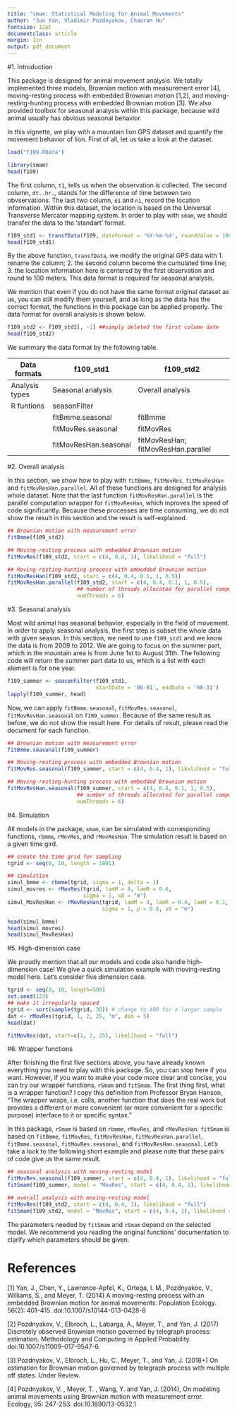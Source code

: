 ```yaml
---
title: "smam: Statistical Modeling for Animal Movements"
author: "Jun Yan, Vladimir Pozdnyakov, Chaoran Hu"
fontsize: 12pt
documentclass: article
margin: 1in
output: pdf_document
---
```


#1. Introduction

This package is designed for animal movement analysis. We totally implemented
three models, Brownian motion with measurement error [4], moving-resting process
with embedded Brownian motion [1,2], and moving-resting-hunting process with embedded
Brownian motion [3]. We also provided toolbox for seasonal analysis within this
package, because wild animal usually has obvious seasonal behavior.

In this vignette, we play with a mountain lion GPS dataset and quantify the
movement behavior of lion. First of all, let us take a look at the dataset.

```r
load("f109.RData")
```

```r
library(smam)
head(f109)
```

The first column, `t1`, tells us when the observation is collected. The second column,
`dt..hr.`, stands for the difference of time between two obvservations. The last two
column, `e1` and `n1`, record the location information. Within this dataset, the location
is based on the Universal Transverse Mercator mapping system. In order to play with `smam`,
we should transfer the data to the 'standart' format.

```r
f109_std1 <- transfData(f109, dateFormat = '%Y-%m-%d', roundValue = 100)
head(f109_std1)
```

By the above function, `transfData`, we modify the original GPS data with 1. rename the column;
2. the second column become the cumulated time line; 3. the location information here is centered
by the first observation and round to 100 meters. This data format is required for seasonal analysis.

We mention that even if you do not have the same format original dataset as us, you can still
modify them yourself, and as long as the data has the correct format, the functions in this
package can be applied properly. The data format for overall analysis is shown below.

```r
f109_std2 <- f109_std1[, -1] ##simply deleted the first column date
head(f109_std2)
```

We summary the data format by the following table.

| Data formats   | f109_std1             | f109_std2                           |
|----------------|-----------------------|-------------------------------------|
| Analysis types | Seasonal analysis     | Overall analysis                    |
| R funtions     | seasonFilter          |                                     |
|                | fitBmme.seasonal      | fitBmme                             |
|                | fitMovRes.seasonal    | fitMovRes                           |
|                | fitMovResHan.seasonal | fitMovResHan; fitMovResHan.parallel |

#2. Overall analysis

In this section, we show how to play with `fitBmme`, `fitMovRes`, `fitMovResHan`
and `fitMovResHan.parallel`. All of these functions are designed for analysis
whole dataset. Note that the last function `fitMovResHan.parallel` is the parallel
computation wrapper for `fitMovResHan`, which inproves the speed of code significantly.
Because these processes are time consuming, we do not show the result in this section
and the result is self-explained.

```r
## Brownian motion with measurement error
fitBmme(f109_std2)

## Moving-resting process with embedded Brownian motion
fitMovRes(f109_std2, start = c(4, 0.4, 1), likelihood = "full")

## Moving-resting-hunting process with embedded Brownian motion
fitMovResHan(f109_std2, start = c(4, 0.4, 0.1, 1, 0.5))
fitMovResHan.parallel(f109_std2, start = c(4, 0.4, 0.1, 1, 0.5),
                      ## number of threads allocated for parallel computation
                      numThreads = 6)
```

#3. Seasonal analysis

Most wild animal has seasonal behavior, especially in the field of movement. In order
to apply seasonal analysis, the first step is subset the whole data with given season.
In this section, we need to use `f109_std1` and we know the data is from 2009 to 2012.
We are going to focus on the summer part, which in the mountain area is from June 1st
to August 31th. The following code will return the summer part data to us, which is a
list with each element is for one year.

```r
f109_summer <- seasonFilter(f109_std1,
                            startDate = '06-01', endDate = '08-31')
lapply(f109_summer, head)
```

Now, we can apply `fitBmme.seasonal`, `fitMovRes.seasonal`, `fitMovResHan.seasonal` on
`f109_summer`. Because of the same result as before, we do not show the result here.
For details of result, please read the document for each function.

```r
## Brownian motion with measurement error
fitBmme.seasonal(f109_summer)

## Moving-resting process with embedded Brownian motion
fitMovRes.seasonal(f109_summer, start = c(4, 0.4, 1), likelihood = "full")

## Moving-resting-hunting process with embedded Brownian motion
fitMovResHan.seasonal(f109_summer, start = c(4, 0.4, 0.1, 1, 0.5),
                      ## number of threads allocated for parallel computation
                      numThreads = 6)
```


#4. Simulation

All models in the package, `smam`, can be simulated with corresponding functions,
`rbmme`, `rMovRes`, and `rMovResHan`. The simulation result is based on a given time
gird.

```r
## create the time grid for sampling
tgrid <- seq(0, 10, length = 1001)

## simulation
simul_bmme <- rbmme(tgrid, sigma = 1, delta = 1)
simul_movres <- rMovRes(tgrid, lamM = 4, lamR = 0.4,
                        sigma = 1, s0 = "m")
simul_MovResHan <- rMovResHan(tgrid, lamM = 4, lamR = 0.4, lamH = 0.1,
                              sigma = 1, p = 0.8, s0 = "m")

head(simul_bmme)
head(simul_movres)
head(simul_MovResHan)
```

#5. High-dimension case

We proudly mention that all our models and code also handle high-dimension case!
We give a quick simulation example with moving-resting model here. Let's consider
five dimension case.

```r
tgrid <- seq(0, 10, length=500)
set.seed(123)
## make it irregularly spaced
tgrid <- sort(sample(tgrid, 30)) # change to 400 for a larger sample
dat <- rMovRes(tgrid, 1, 2, 25, "m", dim = 5)
head(dat)

fitMovRes(dat, start=c(1, 2, 25), likelihood = "full")
```

#6. Wrapper functions

After finishing the first five sections above, you have already known everything
you need to play with this package. So, you can stop here if you want. However,
if you want to make your code more clear and concise, you can try our wrapper
functions, `rSmam` and `fitSmam`. The first thing first, what is a wrapper function?
I copy this definition from Professor Bryan Hanson, "The wrapper wraps, i.e. calls,
another function that does the real work but provides a different or more convenient
(or more convenient for a specific purpose) interface to it or specific syntax."

In this package, `rSmam` is based on `rbmme`, `rMovRes`, and `rMovResHan`.
`fitSmam` is based on `fitBmme`, `fitMovRes`, `fitMovResHan`, `fitMovResHan.parallel`,
`fitBmme.seasonal`, `fitMovRes.seasonal`, and `fitMovResHan.seasonal`. Let's take a
look to the following short example and please note that these pairs of code give
us the same result.

```r
## seasonal analysis with moving-resting model
fitMovRes.seasonal(f109_summer, start = c(4, 0.4, 1), likelihood = "full")
fitSmam(f109_summer, model = "MovRes", start = c(4, 0.4, 1), likelihood = "full")

## overall analysis with moving-resting model
fitMovRes(f109_std2, start = c(4, 0.4, 1), likelihood = "full")
fitSmam(f109_std2, model = "MovRes", start = c(4, 0.4, 1), likelihood = "full")
```

The parameters needed by `fitSmam` and `rSmam` depend on the selected model. We recommend
you reading the original functions' documentation to clarify which parameters should be
given.






# References
[1] Yan, J., Chen, Y., Lawrence-Apfel, K., Ortega, I. M., Pozdnyakoc, V., Williams, S., and Meyer, T. (2014) A moving-resting process with an embedded Brownian motion for animal movements. Population Ecology. 56(2): 401--415. doi:10.1007/s10144-013-0428-8

[2] Pozdnyakov, V., Elbroch, L., Labarga, A., Meyer, T., and Yan, J. (2017) Discretely observed Brownian motion governed by telegraph process: estimation. Methodology and Computing in Applied Probability. doi:10.1007/s11009-017-9547-6.

[3] Pozdnyakov, V., Elbroch, L., Hu, C., Meyer, T., and Yan, J. (2018+) On estimation for Brownian motion governed by telegraph process with multiple off states. Under Review.

[4] Pozdnyakov, V. , Meyer, T. , Wang, Y. and Yan, J. (2014), On modeling animal movements using Brownian motion with measurement error. Ecology, 95: 247-253. doi:10.1890/13-0532.1




